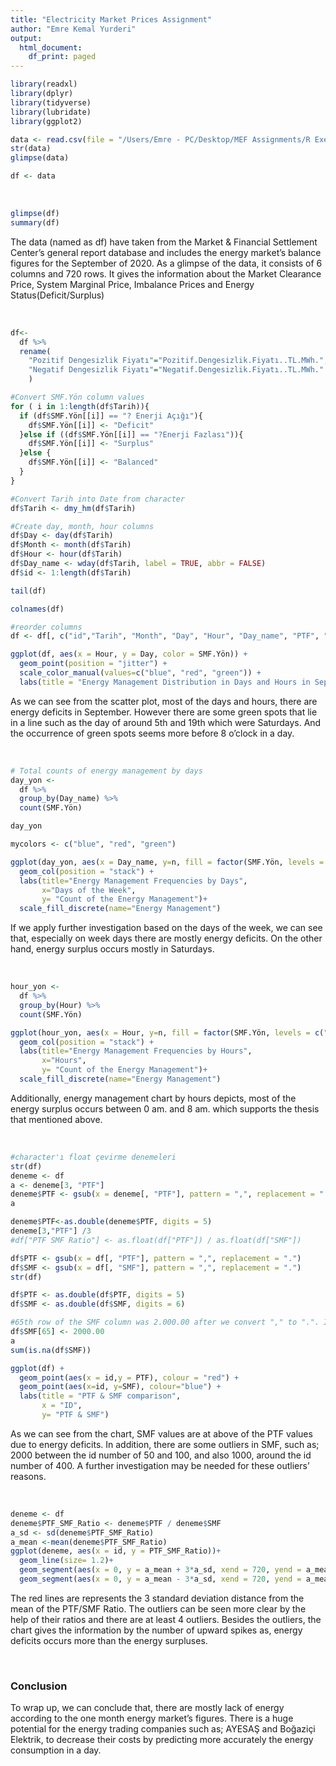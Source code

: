 ```yaml
---
title: "Electricity Market Prices Assignment"
author: "Emre Kemal Yurderi"
output:
  html_document:
    df_print: paged
---
```


```r
library(readxl)
library(dplyr)
library(tidyverse)
library(lubridate)
library(ggplot2)
```
```r
data <- read.csv(file = "/Users/Emre - PC/Desktop/MEF Assignments/R Exercises/W5_Electricity_Market_Prices/ptf-smf.csv")
str(data)
glimpse(data)
```
```r
df <- data
```

&nbsp;
&nbsp;
&nbsp;

```r
glimpse(df)
summary(df)
```
The data (named as df) have taken from the Market & Financial Settlement Center's general report database and includes the energy market's balance figures for the September of 2020. As a glimpse of the data, it consists of 6 columns and 720 rows. It gives the information about the Market Clearance Price, System Marginal Price, Imbalance Prices and Energy Status(Deficit/Surplus)

&nbsp;

```r
df<-
  df %>%
  rename(
    "Pozitif Dengesizlik Fiyatı"="Pozitif.Dengesizlik.Fiyatı..TL.MWh.",
    "Negatif Dengesizlik Fiyatı"="Negatif.Dengesizlik.Fiyatı..TL.MWh."
    )
```


```r
#Convert SMF.Yön column values
for ( i in 1:length(df$Tarih)){
  if (df$SMF.Yön[[i]] == "? Enerji Açığı"){
    df$SMF.Yön[[i]] <- "Deficit"
  }else if ((df$SMF.Yön[[i]] == "?Enerji Fazlası")){
    df$SMF.Yön[[i]] <- "Surplus"
  }else {
    df$SMF.Yön[[i]] <- "Balanced"
  }
}
```



```r
#Convert Tarih into Date from character
df$Tarih <- dmy_hm(df$Tarih)
```


```r
#Create day, month, hour columns
df$Day <- day(df$Tarih)
df$Month <- month(df$Tarih)
df$Hour <- hour(df$Tarih)
df$Day_name <- wday(df$Tarih, label = TRUE, abbr = FALSE)
df$id <- 1:length(df$Tarih)
```

```r
tail(df)
```


```r
colnames(df)
```
```r
#reorder columns
df <- df[, c("id","Tarih", "Month", "Day", "Hour", "Day_name", "PTF", "SMF", "Pozitif Dengesizlik Fiyatı", "Negatif Dengesizlik Fiyatı", "SMF.Yön")]
```

```r
ggplot(df, aes(x = Hour, y = Day, color = SMF.Yön)) +
  geom_point(position = "jitter") +
  scale_color_manual(values=c("blue", "red", "green")) +
  labs(title = "Energy Management Distribution in Days and Hours in September")
```

As we can see from the scatter plot, most of the days and hours, there are energy deficits in September. However there are some green spots that lie in a line such as the day of around 5th and 19th which were Saturdays. And the occurrence of green spots seems more before 8 o'clock in a day.

&nbsp;

```r
# Total counts of energy management by days
day_yon <-
  df %>%
  group_by(Day_name) %>%
  count(SMF.Yön)
```

```r
day_yon
```

```r
mycolors <- c("blue", "red", "green")
```


```r
ggplot(day_yon, aes(x = Day_name, y=n, fill = factor(SMF.Yön, levels = c("Balanced", "Surplus", "Deficit")))) +
  geom_col(position = "stack") +
  labs(title="Energy Management Frequencies by Days",
       x="Days of the Week",
       y= "Count of the Energy Management")+
  scale_fill_discrete(name="Energy Management")
```

If we apply further investigation based on the days of the week, we can see that, especially on week days there are mostly energy deficits. On the other hand, energy surplus occurs mostly in Saturdays.

&nbsp;

```r
hour_yon <-
  df %>%
  group_by(Hour) %>%
  count(SMF.Yön)
```
```r
ggplot(hour_yon, aes(x = Hour, y=n, fill = factor(SMF.Yön, levels = c("Balanced", "Surplus", "Deficit")))) +
  geom_col(position = "stack") +
  labs(title="Energy Management Frequencies by Hours",
       x="Hours",
       y= "Count of the Energy Management")+
  scale_fill_discrete(name="Energy Management")
```

Additionally, energy management chart by hours depicts, most of the energy surplus occurs between 0 am. and 8 am. which supports the thesis that mentioned above.

&nbsp;

```r
#character'ı float çevirme denemeleri
str(df)
deneme <- df
a <- deneme[3, "PTF"]
deneme$PTF <- gsub(x = deneme[, "PTF"], pattern = ",", replacement = ".")
a

deneme$PTF<-as.double(deneme$PTF, digits = 5)
deneme[3,"PTF"] /3
#df["PTF SMF Ratio"] <- as.float(df["PTF"]) / as.float(df["SMF"])
```
```r
df$PTF <- gsub(x = df[, "PTF"], pattern = ",", replacement = ".")
df$SMF <- gsub(x = df[, "SMF"], pattern = ",", replacement = ".")
str(df)

df$PTF <- as.double(df$PTF, digits = 5)
df$SMF <- as.double(df$SMF, digits = 6)
```
```r
#65th row of the SMF column was 2.000.00 after we convert "," to ".". I put so much effort to convert it by codes however couldn't manage how to do, so I have changed it manually to 2000.00 for the sake of as.double() function. Unless it returns NA for that row.
df$SMF[65] <- 2000.00
a
sum(is.na(df$SMF))
```

```r
ggplot(df) +
  geom_point(aes(x = id,y = PTF), colour = "red") +
  geom_point(aes(x=id, y=SMF), colour="blue") +
  labs(title = "PTF & SMF comparison",
       x = "ID",
       y= "PTF & SMF")
```

As we can see from the chart, SMF values are at above of the PTF values due to energy deficits. In addition, there are some outliers in SMF, such as; 2000 between the id number of 50 and 100, and also 1000, around the id number of 400. A further investigation may be needed for these outliers' reasons.

&nbsp;

```r
deneme <- df
deneme$PTF_SMF_Ratio <- deneme$PTF / deneme$SMF
a_sd <- sd(deneme$PTF_SMF_Ratio)
a_mean <-mean(deneme$PTF_SMF_Ratio)
ggplot(deneme, aes(x = id, y = PTF_SMF_Ratio))+
  geom_line(size= 1.2)+
  geom_segment(aes(x = 0, y = a_mean + 3*a_sd, xend = 720, yend = a_mean + 3*a_sd), color ="red")+
  geom_segment(aes(x = 0, y = a_mean - 3*a_sd, xend = 720, yend = a_mean - 3*a_sd), color ="red")
```

The red lines are represents the 3 standard deviation distance from the mean of the PTF/SMF Ratio. The outliers can be seen more clear by the help of their ratios and there are at least 4 outliers. Besides the outliers, the chart gives the information by the number of upward spikes as, energy deficits occurs more than the energy surpluses.

&nbsp;

### Conclusion
To wrap up, we can conclude that, there are mostly lack of energy according to the one month energy market's figures. There is a huge potential for the energy trading companies such as; AYESAŞ and Boğaziçi Elektrik, to decrease their costs by predicting more accurately the energy consumption in a day.

